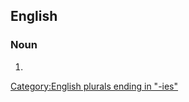 ==English==

===Noun===
{{head|en|noun plural form}}

# {{plural of|piety|lang=en}}

[[Category:English plurals ending in "-ies"]]
